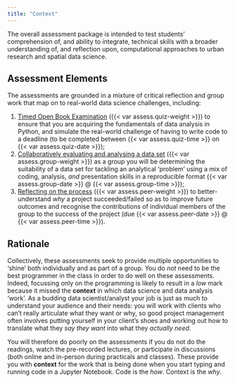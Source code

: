 ```yaml
---
title: "Context"
---
```


The overall assessment package is intended to test students' comprehension of, and ability to integrate, technical skills with a broader understanding of, and reflection upon, computational approaches to urban research and spatial data science. 

## Assessment Elements

The assessments are grounded in a mixture of critical reflection and group work that map on to real-world data science challenges, including:

1. [Timed Open Book Examination](./exam.qmd) ({{< var assess.quiz-weight >}}) to ensure that you are acquiring the fundamentals of data analysis in Python, and simulate the real-world challenge of having to write code to a deadline (to be completed between {{< var assess.quiz-time >}} on  {{< var assess.quiz-date >}});
2. [Collaboratively evaluating and analysing a data set](./group.qmd) ({{< var assess.group-weight >}}) as a group you will be determining the suitability of a data set for tackling an analytical 'problem' using a mix of coding, analysis, *and* presentation skills in a reproducible format {{< var assess.group-date >}} @ {{< var assess.group-time >}});
3. [Reflecting on the process](./individual.qmd) ({{< var assess.peer-weight >}}) to better-understand *why* a project succeeded/failed so as to improve future outcomes and recognise the contributions of individual members of the group to the success of the project (due {{< var assess.peer-date >}} @ {{< var assess.peer-time >}}).

## Rationale

Collectively, these assessments seek to provide multiple opportunities to 'shine' both individually and as part of a group. You do *not* need to be the best programmer in the class in order to do well on these assessments. Indeed, focussing only on the programming is likely to result in a *low* mark because it missed the **context** in which data science and data analysis 'work'. As a budding data scientist/analyst your job is just as much to understand your audience and their needs: you will work with clients who can't really articulate what they want or why, so good project management often involves putting yourself in your client's shoes and working out how to translate what they *say they want* into what they *actually need*.

You will therefore do poorly on the assessments if you do not do the readings, watch the pre-recorded lectures, or participate in discussions (both online and in-person during practicals and classes). These provide you with **context** for the work that is being done when you start typing and running code in a Jupyter Notebook. Code is the *how*. Context is the *why*.
